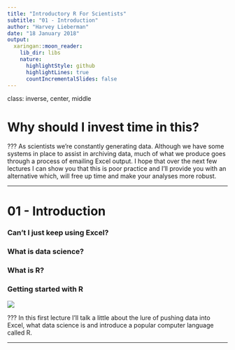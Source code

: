 ```yaml
---
title: "Introductory R For Scientists"
subtitle: "01 - Introduction"
author: "Harvey Lieberman"
date: "18 January 2018"
output:
  xaringan::moon_reader:
    lib_dir: libs
    nature:
      highlightStyle: github
      highlightLines: true
      countIncrementalSlides: false
---
```


class: inverse, center, middle

# Why should I invest time in this?


???
As scientists we're constantly generating data.  Although we have some systems in place to assist in archiving data, much of what we produce goes through a process of emailing Excel output.  I hope that over the next few lectures I can show you that this is poor practice and I'll provide you with an alternative which, will free up time and make your analyses more robust.

---

# 01 - Introduction

### Can't I just keep using Excel?
### What is data science?
### What is R?
### Getting started with R

![](https://github.com/harveyl888/R_for_scientists/raw/master/images/01-Introduction/pic_faces.png)

???
In this first lecture I'll talk a little about the lure of pushing data into Excel, what data science is and introduce a popular computer language called R.

---


